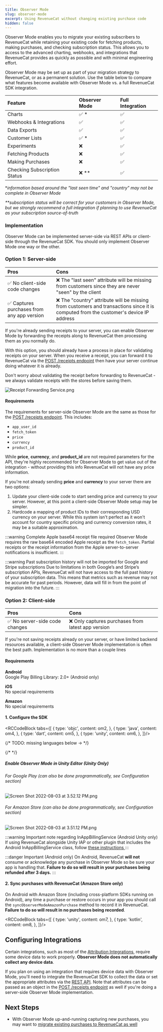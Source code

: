 ```yaml
---
title: Observer Mode
slug: observer-mode
excerpt: Using RevenueCat without changing existing purchase code
hidden: false
---
```


Observer Mode enables you to migrate your existing subscribers to RevenueCat while retaining your existing code for fetching products, making purchases, and checking subscription status. This allows you to access to the advanced charting, webhooks, and integrations that RevenueCat provides as quickly as possible and with minimal engineering effort.

Observer Mode may be set up as part of your migration strategy to RevenueCat, or as a permanent solution. Use the table below to compare what features become available with Observer Mode vs. a full RevenueCat SDK integration.

| Feature                      | Observer Mode | Full Integration |
| :--------------------------- | :------------ | :--------------- |
| Charts                       | ✅ \*         | ✅               |
| Webhooks & Integrations      | ✅            | ✅               |
| Data Exports                 | ✅            | ✅               |
| Customer Lists               | ✅ \*         | ✅               |
| Experiments                  | ❌            | ✅               |
| Fetching Products            | ❌            | ✅               |
| Making Purchases             | ❌            | ✅               |
| Checking Subscription Status | ❌ \*\*       | ✅               |

\*_information based around the "last seen time" and "country" may not be complete in Observer Mode_

_\*\*subscription status will be correct for your customers in Observer Mode, but we strongly recommend a full integration if planning to use RevenueCat as your subscription source-of-truth_

### Implementation

Observer Mode can be implemented server-side via REST APIs or client-side through the RevenueCat SDK. You should only implement Observer Mode one way or the other.

### Option 1: Server-side

| Pros                                       | Cons                                                                                                                                  |
| :----------------------------------------- | :------------------------------------------------------------------------------------------------------------------------------------ |
| ✅ No client-side code changes             | ❌ The "last seen" attribute will be missing from customers since they are never "seen" by the client                                 |
| ✅ Captures purchases from any app version | ❌ The "country" attribute will be missing from customers and transactions since it is computed from the customer's device IP address |

If you're already sending receipts to your server, you can enable Observer Mode by forwarding the receipts along to RevenueCat then processing them as you normally do.

With this option, you should already have a process in place for validating receipts on your server. When you receive a receipt, you can forward it to RevenueCat via the [POST /receipts endpoint](https://docs.revenuecat.com/reference/receipts) then have your server continue doing whatever it is already.

Don't worry about validating the receipt before forwarding to RevenueCat - we always validate receipts with the stores before saving them.

![](https://files.readme.io/0925a4c-Receipt_Forwarding_Service.png "Receipt Forwarding Service.png")

#### Requirements

The requirements for server-side Observer Mode are the same as those for the [POST /receipts endpoint](https://docs.revenuecat.com/reference/receipts). This includes:

- `app_user_id`
- `fetch_token`
- `price`
- `currency`
- `product_id`

While **price**, **currency**, and **product_id** are not required parameters for the API, they're highly recommended for Observer Mode to get value out of the integration - without providing this info RevenueCat will not have any price information.

If you're not already sending **price** and **currency** to your server there are two options:

1. Update your client-side code to start sending price and currency to your server. However, at this point a client-side Observer Mode setup may be simpler.
2. Hardcode a mapping of product IDs to their corresponding USD currency on your server. While this system isn't perfect as it won't account for country specific pricing and currency conversion rates, it may be a suitable approximation.

:::warning Complete Apple base64 receipt file required
Observer Mode requires the raw base64 encoded Apple receipt as the `fetch_token`. Partial receipts or the receipt information from the Apple server-to-server notifications is insufficient.
:::

:::warning Past subscription history will not be imported for Google and Stripe subscriptions
Due to limitations in both Google’s and Stripe’s subscription APIs, RevenueCat will not have access to the full past history of your subscription data. This means that metrics such as revenue may not be accurate for past periods. However, data will fill in from the point of migration into the future.
:::

### Option 2: Client-side

| Pros                           | Cons                                               |
| :----------------------------- | :------------------------------------------------- |
| ✅ No server-side code changes | ❌ Only captures purchases from latest app version |

If you're not saving receipts already on your server, or have limited backend resources available, a client-side Observer Mode implementation is often the best path. Implementation is no more than a couple lines

#### Requirements

**Android**  
Google Play Billing Library: 2.0+ (Android only)

**iOS**  
No special requirements

**Amazon**  
No special requirements

#### 1. Configure the SDK



<RCCodeBlock tabs={[
    {
        type: 'objc',
        content: om2,
    },
    {
        type: 'java',
        content: om4,
    },
    {
        type: 'dart',
        content: om5,
    },
    {
        type: 'unity',
        content: om6,
    },
]}/>

{/* TODO: missing languages below -> */}

{/* <!-- [block:file]
[
  {
    "language": "swift",
    "name": "Swift",
    "file": "projects/iOS/DocsTester/Sources/DocsTester/DocsTester.swift",
    "region": "Observer mode configuration"
  },
  {
    "language": "objectivec",
    "name": "Objective-C",
    "file": "code_blocks/➡️ Migrating To RevenueCat/observer-mode_2.m"
  },
  {
    "language": "kotlin",
    "name": "Kotlin (Play Store)",
    "file": "projects/android/app/src/main/java/com/revenuecat/docstester/MainApplicationOnlyPlayStoreObserverMode.kt",
    "region": "Observer mode configuration"
  },
  {
    "language": "kotlin",
    "name": "Kotlin (Play Store + Amazon Appstore)",
    "file": "projects/android/app/src/main/java/com/revenuecat/docstester/MainApplicationObserverMode.kt",
    "region": "Observer mode configuration"
  },
  {
    "language": "java",
    "name": "Java",
    "file": "code_blocks/➡️ Migrating To RevenueCat/observer-mode_4.java"
  },
  {
    "language": "dart",
    "name": "Flutter",
    "file": "code_blocks/➡️ Migrating To RevenueCat/observer-mode_5.dart"
  },
  {
    "language": "csharp",
    "name": "Unity",
    "file": "code_blocks/➡️ Migrating To RevenueCat/observer-mode_6.cs"
  }
]
[/block] --> */}

##### Enable Observer Mode in Unity Editor (Unity Only)

###### For Google Play (can also be done programmatically, see Configuration section)

![](https://files.readme.io/9fa8a00-Screen_Shot_2022-08-03_at_3.52.12_PM.png "Screen Shot 2022-08-03 at 3.52.12 PM.png")

###### For Amazon Store (can also be done programmatically, see Configuration section)

![](https://files.readme.io/3e32059-Screen_Shot_2022-08-03_at_3.51.12_PM.png "Screen Shot 2022-08-03 at 3.51.12 PM.png")

:::warning Important note regarding InAppBillingService (Android Unity only)
If using RevenueCat alongside Unity IAP or other plugin that includes the Android InAppBillingService class, follow [these instructions ](doc:unity#installation-with-unity-iap-side-by-side)
:::

:::danger Important (Android only)
On Android, RevenueCat **will not** consume or acknowledge any purchase in Observer Mode so be sure your app is handling that. **Failure to do so will result in your purchases being refunded after 3 days.**
:::


#### 2. Sync purchases with RevenueCat (Amazon Store only)

On Android with Amazon Store (including cross-platform SDKs running on Android), any time a purchase or restore occurs in your app you should call the `syncObserverModeAmazonPurchase` method to record it in RevenueCat. **Failure to do so will result in no purchases being recorded**.


<RCCodeBlock tabs={[
    {
        type: 'unity',
        content: om7,
    },
    {
        type: 'kotlin',
        content: om8,
    },
]}/>


## Configuring Integrations

Certain integrations, such as most of the [Attribution Integrations](https://docs.revenuecat.com/docs/attribution), require some device data to work properly. **Observer Mode does not automatically collect any device data**.

If you plan on using an integration that requires device data with Observer Mode, you'll need to integrate the RevenueCat SDK to collect the data or set the appropriate attributes via the [REST API](https://docs.revenuecat.com/reference/update-subscriber-attributes). Note that attributes can be passed as an object in the [POST /receipts endpoint](https://docs.revenuecat.com/reference/receipts) as well if you're doing a server-side Observer Mode implementation.

## Next Steps

- With Observer Mode up-and-running capturing new purchases, you may want to [migrate existing purchases to RevenueCat as well ](doc:migrating-existing-subscriptions)
